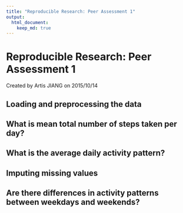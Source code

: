 ```yaml
---
title: "Reproducible Research: Peer Assessment 1"
output: 
  html_document:
    keep_md: true
---
```


Reproducible Research: Peer Assessment 1
==========================================
Created by Artis JIANG on 2015/10/14


## Loading and preprocessing the data



## What is mean total number of steps taken per day?



## What is the average daily activity pattern?



## Imputing missing values



## Are there differences in activity patterns between weekdays and weekends?
